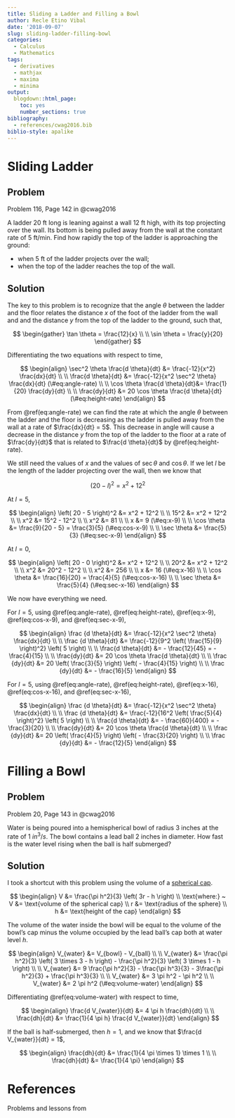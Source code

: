 ```yaml
---
title: Sliding a Ladder and Filling a Bowl
author: Recle Etino Vibal
date: '2018-09-07'
slug: sliding-ladder-filling-bowl
categories:
  - Calculus
  - Mathematics
tags:
  - derivatives
  - mathjax
  - maxima
  - minima
output:
  blogdown::html_page:
    toc: yes
    number_sections: true
bibliography:
  - references/cwag2016.bib
biblio-style: apalike
---
```


# Sliding Ladder

## Problem

Problem 116, Page 142 in @cwag2016

A ladder 20 ft long is leaning against a wall 12 ft high, with its top projecting over the wall. Its bottom is being pulled away from the wall at the constant rate of 5 ft/min. Find how rapidly the top of the ladder is approaching the ground: 

 - when 5 ft of the ladder projects over the wall; 
 - when the top of the ladder reaches the top of the wall.
 
## Solution

The key to this problem is to recognize that the angle $\theta$ between the ladder and the floor relates the distance $x$ of the foot of the ladder from the wall and and the distance $y$ from the top of the ladder to the ground, such that,

$$
\begin{gather}
\tan \theta = \frac{12}{x}
\\
\\
\sin \theta = \frac{y}{20}
\end{gather}
$$

Differentiating the two equations with respect to time,

$$
\begin{align}
\sec^2 \theta \frac{d \theta}{dt} &= \frac{-12}{x^2} \frac{dx}{dt}
\\
\\
\frac{d \theta}{dt} &= \frac{-12}{x^2 \sec^2 \theta} \frac{dx}{dt} (\#eq:angle-rate)
\\
\\
\cos \theta \frac{d \theta}{dt}&= \frac{1}{20} \frac{dy}{dt}
\\
\\
\frac{dy}{dt} &= 20 \cos \theta \frac{d \theta}{dt} (\#eq:height-rate)
\end{align}
$$

From \@ref(eq:angle-rate) we can find the rate at which the angle $\theta$ between the ladder and the floor is decreasing as the ladder is pulled away from the wall at a rate of $\frac{dx}{dt} = 5$. This decrease in angle will cause a decrease in the distance $y$ from the top of the ladder to the floor at a rate of $\frac{dy}{dt}$ that is related to $\frac{d \theta}{dt}$ by \@ref(eq:height-rate).

We still need the values of $x$ and the values of $\sec \theta$ and $\cos \theta$. If we let $l$ be the length of the ladder projecting over the wall, then we know that

$$
\left( 20 - l \right)^2 = x^2 + 12^2
$$

At $l = 5$,

$$
\begin{align}
\left( 20 - 5 \right)^2 &= x^2 + 12^2
\\
\\
15^2 &= x^2 + 12^2
\\
\\
x^2 &= 15^2 - 12^2
\\
\\
x^2 &= 81
\\
\\
x &= 9 (\#eq:x-9)
\\
\\
\cos \theta &= \frac{9}{20 - 5} = \frac{3}{5} (\#eq:cos-x-9)
\\
\\
\sec \theta &= \frac{5}{3} (\#eq:sec-x-9)
\end{align}
$$

At $l = 0$,

$$
\begin{align}
\left( 20 - 0 \right)^2 &= x^2 + 12^2
\\
\\
20^2 &= x^2 + 12^2
\\
\\
x^2 &= 20^2 - 12^2
\\
\\
x^2 &= 256
\\
\\
x &= 16 (\#eq:x-16)
\\
\\
\cos \theta &= \frac{16}{20} = \frac{4}{5} (\#eq:cos-x-16)
\\
\\
\sec \theta &= \frac{5}{4} (\#eq:sec-x-16)
\end{align} 
$$

We now have everything we need.

For $l = 5$, using \@ref(eq:angle-rate), \@ref(eq:height-rate), \@ref(eq:x-9), \@ref(eq:cos-x-9), and \@ref(eq:sec-x-9),

$$
\begin{align}
\frac {d \theta}{dt} &= \frac{-12}{x^2 \sec^2 \theta} \frac{dx}{dt}
\\
\\
\frac {d \theta}{dt} &= \frac{-12}{9^2 \left( \frac{15}{9} \right)^2} \left( 5 \right)
\\
\\
\frac{d \theta}{dt} &= - \frac{12}{45} = - \frac{4}{15}
\\
\\
\frac{dy}{dt} &= 20 \cos \theta \frac{d \theta}{dt}
\\
\\
\frac {dy}{dt} &= 20 \left( \frac{3}{5} \right) \left( - \frac{4}{15} \right)
\\
\\
\frac {dy}{dt} &= - \frac{16}{5}
\end{align}
$$

For $l = 5$, using \@ref(eq:angle-rate), \@ref(eq:height-rate), \@ref(eq:x-16), \@ref(eq:cos-x-16), and \@ref(eq:sec-x-16),

$$
\begin{align}
\frac {d \theta}{dt} &= \frac{-12}{x^2 \sec^2 \theta} \frac{dx}{dt}
\\
\\
\frac {d \theta}{dt} &= \frac{-12}{16^2 \left( \frac{5}{4} \right)^2} \left( 5 \right)
\\
\\
\frac{d \theta}{dt} &= - \frac{60}{400} = - \frac{3}{20}
\\
\\
\frac{dy}{dt} &= 20 \cos \theta \frac{d \theta}{dt}
\\
\\
\frac {dy}{dt} &= 20 \left( \frac{4}{5} \right) \left( - \frac{3}{20} \right)
\\
\\
\frac {dy}{dt} &= - \frac{12}{5}
\end{align}
$$

# Filling a Bowl

## Problem

Problem 20, Page 143 in @cwag2016

Water is being poured into a hemispherical bowl of radius 3 inches at the rate of 1 $in^3/s$. The bowl contains a lead ball 2 inches in diameter. How fast is the water level rising when the ball is half submerged?

## Solution

I took a shortcut with this problem using the volume of a [spherical cap](https://en.wikipedia.org/wiki/Spherical_cap).

$$
\begin{align}
V &= \frac{\pi h^2}{3} \left( 3r - h \right)
\\
\text{where:} ~ V &= \text{volume of the spherical cap}
\\
r &= \text{radius of the sphere}
\\
h &= \text{height of the cap}
\end{align}
$$

The volume of the water inside the bowl will be equal to the volume of the bowl's cap minus the volume occupied by the lead ball's cap both at water level $h$.

$$
\begin{align}
V_{water} &= V_{bowl} - V_{ball}
\\
\\
V_{water} &= \frac{\pi h^2}{3} \left( 3 \times 3 - h \right) - \frac{\pi h^2}{3} \left( 3 \times 1 - h \right)
\\
\\
V_{water} &= 9 \frac{\pi h^2}{3} - \frac{\pi h^3}{3} - 3\frac{\pi h^2}{3} + \frac{\pi h^3}{3}
\\
\\
V_{water} &= 3 \pi h^2 - \pi h^2
\\
\\
V_{water} &= 2 \pi h^2 (\#eq:volume-water)
\end{align}
$$

Differentiating \@ref(eq:volume-water) with respect to time,

$$
\begin{align}
\frac{d V_{water}}{dt} &= 4 \pi h \frac{dh}{dt}
\\
\\
\frac{dh}{dt} &= \frac{1}{4 \pi h} \frac{d V_{water}}{dt}
\end{align}
$$

If the ball is half-submerged, then $h = 1$, and we know that $\frac{d V_{water}}{dt} = 1$,

$$
\begin{align}
\frac{dh}{dt} &= \frac{1}{4 \pi \times 1} \times 1
\\
\\
\frac{dh}{dt} &= \frac{1}{4 \pi}
\end{align}
$$

# References

Problems and lessons from
